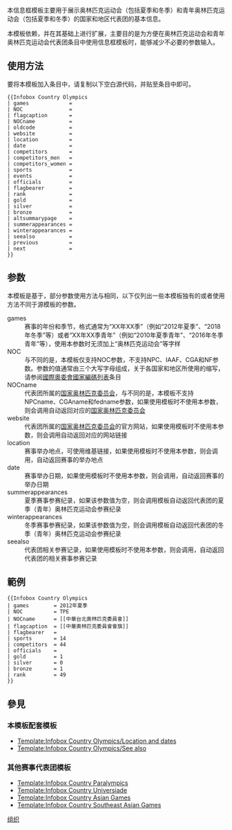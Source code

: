 <includeonly><!-- 在這裡加入模板的保護標識 --></includeonly><noinclude>{{Documentation subpage}}</noinclude>
{{Lua|Module:Country alias|Module:Infobox|Module:InfoboxImage|Module:Team appearances list|Module:Sport orgs alias}}
本信息框模板主要用于展示奥林匹克运动会（包括夏季和冬季）和青年奥林匹克运动会（包括夏季和冬季）的国家和地区代表团的基本信息。

本模板依赖{{t1|Infobox country at games}}，并在其基础上进行扩展，主要目的是为方便在奥林匹克运动会和青年奥林匹克运动会代表团条目中使用信息框模板时，能够减少不必要的参数输入。

== 使用方法 ==
{{Parameter names example | games | flagcaption | NOC=EXA | oldcode | NOCname | website | location | date | competitors | competitors_men | competitors_women | sports | events | officials | flagbearer | rank | gold=0 | silver=0 | bronze=0 | altsummarypage | summerappearances | winterappearances | seealso | previous | next }}

要将本模板加入条目中，请复制以下空白源代码，并贴至条目中即可。
<pre style="overflow:auto; white-space:pre;">
{{Infobox Country Olympics
| games             = 
| NOC               = 
| flagcaption       = 
| NOCname           = 
| oldcode           = 
| website           = 
| location          = 
| date              = 
| competitors       = 
| competitors_men   = 
| competitors_women = 
| sports            = 
| events            = 
| officials         = 
| flagbearer        = 
| rank              = 
| gold              = 
| silver            = 
| bronze            = 
| altsummarypage    = 
| summerappearances = 
| winterappearances = 
| seealso           = 
| previous          = 
| next              = 
}}
</pre>
{{clear}}

== 参数 ==
本模板是基于{{t1|Infobox country at games}}，部分参数使用方法与{{t1|Infobox country at games}}相同，以下仅列出一些本模板独有的或者使用方法不同于源模板的参数。
; games
:赛事的年份和季节，格式通常为“XX年XX季”（例如“2012年夏季”、“2018年冬季”等）或者“XX年XX季青年”（例如“2010年夏季青年”、“2016年冬季青年”等），使用本参数时无须加上“奥林匹克运动会”等字样
; NOC
:与{{t1|Infobox country at games}}不同的是，本模板仅支持NOC参数，不支持NPC、IAAF、CGA和NF参数。参数的值通常由三个大写字母组成，关于各国家和地区所使用的缩写，请参阅[[國際奧委會國家編碼列表]]条目
; NOCname
:代表团所属的[[国家奥林匹克委员会]]，与{{t1|Infobox country at games}}不同的是，本模板不支持NPCname、CGAname和fedname参数，如果使用模板时不使用本参数，则会调用{{t1|Sport orgs alias}}自动返回对应的[[国家奥林匹克委员会]]
; website
:代表团所属的[[国家奥林匹克委员会]]的官方网站，如果使用模板时不使用本参数，则会调用{{t1|Sport orgs alias}}自动返回对应的网站链接
; location
:赛事举办地点，可使用维基链接，如果使用模板时不使用本参数，则会调用{{t1|Infobox Country Olympics/Location and dates}}，自动返回赛事的举办地点
; date
:赛事举办日期，如果使用模板时不使用本参数，则会调用{{t1|Infobox Country Olympics/Location and dates}}，自动返回赛事的举办日期
; summerappearances
:夏季赛事参赛纪录，如果该参数值为空，则会调用{{t1|Team appearances list}}模板自动返回代表团的夏季（青年）奥林匹克运动会参赛纪录
; winterappearances
:冬季赛事参赛纪录，如果该参数值为空，则会调用{{t1|Team appearances list}}模板自动返回代表团的冬季（青年）奥林匹克运动会参赛纪录
; seealso
:代表团相关参赛记录，如果使用模板时不使用本参数，则会调用{{t1|Infobox Country Olympics/See also}}，自动返回代表团的相关赛事参赛记录

== 範例 ==
{{Infobox Country Olympics
| games        = 2012年夏季
| NOC          = TPE
| NOCname      = [[中華台北奧林匹克委員會]]
| flagcaption  = [[中華奧林匹克委員會會旗]]
| flagbearer   = 
| sports       = 14
| competitors  = 44
| officials    = 
| gold         = 1
| silver       = 0
| bronze       = 1
| rank         = 49
}}

<pre style="overflow:auto;">
{{Infobox Country Olympics
| games        = 2012年夏季
| NOC          = TPE
| NOCname      = [[中華台北奧林匹克委員會]]
| flagcaption  = [[中華奧林匹克委員會會旗]]
| flagbearer   = 
| sports       = 14
| competitors  = 44
| officials    = 
| gold         = 1
| silver       = 0
| bronze       = 1
| rank         = 49
}}
</pre>
{{clear}}

== 參見 ==
=== 本模板配套模板 ===
* [[Template:Infobox Country Olympics/Location and dates]]
* [[Template:Infobox Country Olympics/See also]]

=== 其他赛事代表团模板 ===
* [[Template:Infobox Country Paralympics]]
* [[Template:Infobox Country Universiade]]
* [[Template:Infobox Country Asian Games]]
* [[Template:Infobox Country Southeast Asian Games]]

<includeonly>
<!-- 本行下加入模板的分類 -->
[[Category:体育信息框模板|组织]]
</includeonly>